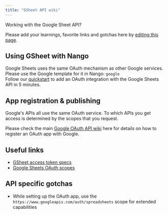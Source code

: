 ```yaml
---
title: "GSheet API wiki"
---
```


Working with the Google Sheet API?

Please add your learnings, favorite links and gotchas here by [editing this page](https://github.com/nangohq/nango/tree/master/docs/docs/providers/google-sheet.md).

## Using GSheet with Nango[](#using-gsheet-with-nango "Direct link to Using GSheet with Nango")

Google Sheets uses the same OAuth mechanism as other Google services. Please use the Google template for it in Nango: `google`  
Follow our [quickstart](/quickstart) to add an OAuth integration with the Google Sheets API in 5 minutes.

## App registration & publishing[](#app-registration--publishing "Direct link to App registration & publishing")

Google's APIs all use the same OAuth service. To which APIs you get access is determined by the scopes that you request.

Please check the main [Google OAuth API wiki](/providers/google) here for details on how to register an OAuth app with Google.

## Useful links[](#useful-links "Direct link to Useful links")

* [GSheet access token specs](https://cloud.google.com/iam/docs/reference/sts/rest/v1/TopLevel/token#response-body)
* [Google Sheets OAuth scopes](https://developers.google.com/identity/protocols/oauth2/scopes#sheets)

## API specific gotchas[](#api-specific-gotchas "Direct link to API specific gotchas")

* While setting up the OAuth app, use the `https://www.googleapis.com/auth/spreadsheets` scope for extended capabilities